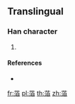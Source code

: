 {{character info/new}}
==Translingual==

===Han character===
{{Han char|rn=140|rad=艸|as=08|sn=14|four=|canj=TEHA}}

# {{defn|Han|sort=艸08}}

====References====
* {{Han ref|kx=1042.261|hdz=53240.011|uh=8421|ud=33825}}

[[fr:萡]]
[[pl:萡]]
[[th:萡]]
[[zh:萡]]